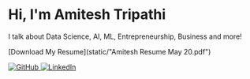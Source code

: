 # Hi, I'm Amitesh Tripathi

I talk about Data Science, AI, ML, Entrepreneurship, Business and more!

[Download My Resume](static/"Amitesh Resume May 20.pdf")

<div style={{ display: 'flex', justifyContent: 'center', gap: '1rem' }}>
  <a href="https://github.com/theamiteshtripathi" target="_blank" rel="noopener noreferrer">
    <img src="static/githublogo.png" alt="GitHub" style={{ width: '40px' }} />
  </a>
  <a href="https://linkedin.com/in/theamiteshtripathi" target="_blank" rel="noopener noreferrer">
    <img src="static/linkedinlogo.png" alt="LinkedIn" style={{ width: '40px' }} />
  </a>
</div>
